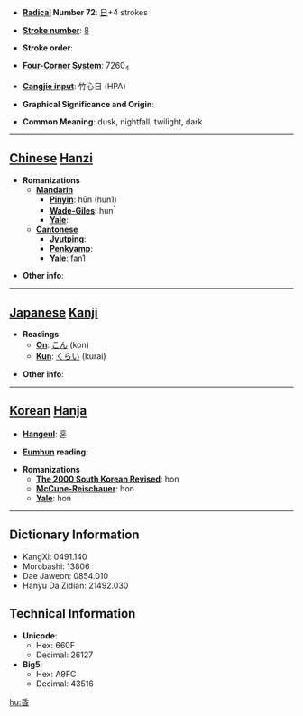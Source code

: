 * '''[[Wiktionary:Chinese radical index| Radical]] Number 72''': [[Wiktionary:Chinese radical index 日|日]]+4 strokes

* '''[[Wiktionary:Chinese total strokes index|Stroke number]]''': [[Wiktionary:Chinese total strokes index 8|8]]

* '''Stroke order''': 

* '''[[Wiktionary:Chinese four corner index|Four-Corner System]]''': 7260<sub>4</sub>

* '''[[Wiktionary:Chinese Cangjie index|Cangjie input]]''': 竹心日 (HPA)

* '''Graphical Significance and Origin''': 

* '''Common Meaning''': dusk, nightfall, twilight, dark

----

== [[Chinese]] [[Hanzi]] ==

* '''Romanizations'''
** '''[[Mandarin]]'''
*** '''[[Pinyin]]''': hūn (hun1)
*** '''[[Wade-Giles]]''': hun<sup>1</sup>
*** '''[[Yale]]''': 
** '''[[Cantonese]]'''
*** '''[[Jyutping]]''':
*** '''[[Penkyamp]]''': 
*** '''[[Yale]]''': fan1

* '''Other info''': 

----

== [[Japanese]] [[Kanji]] ==

* '''Readings'''
** '''[[On]]''': [[こん]] (kon)
** '''[[Kun]]''': [[くらい]] (kurai)

* '''Other info''':  

----

== [[Korean]] [[Hanja]] ==

* '''[[Hangeul]]''': 혼

* '''[[Eumhun]] reading''': 

* '''Romanizations'''
** '''[[The 2000 South Korean Revised Romanization|The 2000 South Korean Revised]]''': hon
** '''[[McCune-Reischauer]]''': hon
** '''[[Yale]]''': hon

----

== Dictionary Information ==

* KangXi: 0491.140
* Morobashi: 13806
* Dae Jaweon: 0854.010
* Hanyu Da Zidian: 21492.030

== Technical Information ==

* '''Unicode''':
** Hex: 660F
** Decimal: 26127
* '''Big5''':
** Hex: A9FC
** Decimal: 43516

[[hu:昏]]